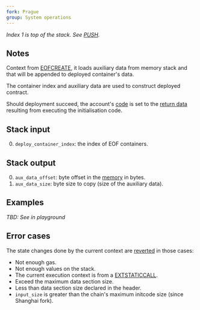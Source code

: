 ```yaml
---
fork: Prague
group: System operations
---
```


*Index 1 is top of the stack. See [PUSH](/#60).*

## Notes

Context from [EOFCREATE](/#EC), it loads auxiliary data from memory stack and that will be appended to deployed container's data. 

The container index and auxiliary data are used to construct deployed contract.

Should deployment succeed, the account's [code](/about) is set to the [return data](/about) resulting from executing the initialisation code.

## Stack input

0. `deploy_container_index`: the index of EOF containers.

## Stack output

0. `aux_data_offset`: byte offset in the [memory](/about) in bytes.
1. `aux_data_size`: byte size to copy (size of the auxiliary data).

## Examples

*TBD: See in playground*

## Error cases

The state changes done by the current context are [reverted](#FD) in those cases:
- Not enough gas.
- Not enough values on the stack.
- The current execution context is from a [EXTSTATICCALL](/#FB).
- Exceed the maximum data section size.
- Less than data section size declared in the header.
- `input_size` is greater than the chain's maximum initcode size (since Shanghai fork).